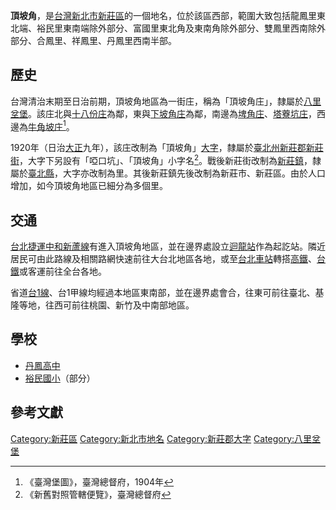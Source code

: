 {{noteTA
|1 = zh-cn:庄; zh-hk:庄; zh-tw:庄;
}}
'''頂坡角'''，是[[台灣|台灣]][[新北市|新北市]][[新莊區|新莊區]]的一個地名，位於該區西部，範圍大致包括龍鳳里東北端、裕民里東南端除外部分、富國里東北角及東南角除外部分、雙鳳里西南除外部分、合鳳里、祥鳳里、丹鳳里西南半部。

==歷史==
台灣清治末期至日治前期，頂坡角地區為一街庄，稱為「頂坡角庄」，隸屬於[[八里坌堡|八里坌堡]]。該庄北與[[十八份庄|十八份庄]]為鄰，東與[[下坡角庄|下坡角庄]]為鄰，南邊為[[埤角庄|埤角庄]]、[[塔藔坑庄|塔藔坑庄]]，西邊為[[牛角坡庄|牛角坡庄]]<ref>《臺灣堡圖》，臺灣總督府，1904年</ref>。

1920年（日治[[大正|大正]]九年），該庄改制為「頂坡角」[[大字|大字]]，隸屬於[[臺北州|臺北州]][[新莊郡|新莊郡]][[新莊街|新莊街]]，大字下另設有「啞口坑」、「頂坡角」小字名<ref>《新舊對照管轄便覽》，臺灣總督府</ref>。戰後新莊街改制為[[新莊鎮|新莊鎮]]，隸屬於[[臺北縣|臺北縣]]，大字亦改制為里。其後新莊鎮先後改制為新莊市、新莊區。由於人口增加，如今頂坡角地區已細分為多個里。

==交通==
[[台北捷運|台北捷運]][[中和新蘆線|中和新蘆線]]有進入頂坡角地區，並在邊界處設立[[迴龍站|迴龍站]]作為起訖站。隣近居民可由此路線及相關路網快速前往大台北地區各地，或至[[台北車站|台北車站]]轉搭[[台灣高鐵|高鐵]]、[[台鐵|台鐵]]或客運前往全台各地。

省道[[台1線|台1線]]、台1甲線均經過本地區東南部，並在邊界處會合，往東可前往臺北、基隆等地，往西可前往桃園、新竹及中南部地區。

==學校==
*[[丹鳳高中|丹鳳高中]]
*[[裕民國小|裕民國小]]（部分）

==參考文獻==
{{reflist}}

{{新莊郡}}

[[Category:新莊區|Category:新莊區]]
[[Category:新北市地名|Category:新北市地名]]
[[Category:新莊郡大字|Category:新莊郡大字]]
[[Category:八里坌堡|Category:八里坌堡]]